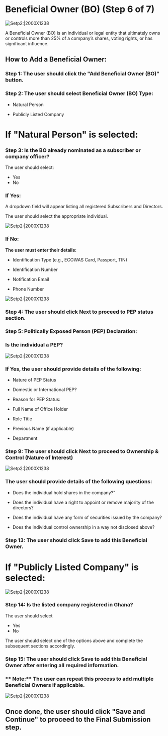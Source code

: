 # Beneficial Owner (BO) (Step 6 of 7)  

![Setp2:|2000X1238](/priv-limited30.png)

A Beneficial Owner (BO) is an individual or legal entity that ultimately owns or controls more than 25% of a company’s shares, voting rights, or has significant influence.

##  How to Add a Beneficial Owner:

###  Step 1: The user should click the "Add Beneficial Owner (BO)" button.

###  Step 2: The user should select Beneficial Owner (BO) Type:

- Natural Person

- Publicly Listed Company

#  If "Natural Person" is selected:

###  Step 3: Is the BO already nominated as a subscriber or company officer?
The user should select:
- Yes
- No

### If Yes:

A dropdown field will appear listing all registered Subscribers and Directors.

The user should select the appropriate individual.

![Setp2:|2000X1238](/priv-limited31.png)

### If No:

**The user must enter their details:**

- Identification Type (e.g., ECOWAS Card, Passport, TIN)

- Identification Number

- Notification Email

- Phone Number

![Setp2:|2000X1238](/priv-limited32.png)

###  Step 4: The user should click Next to proceed to PEP status section.

 ###  Step 5: Politically Exposed Person (PEP) Declaration:

### **Is the individual a PEP?**
![Setp2:|2000X1238](/priv-limited33.png)


###  If Yes, the user should provide details of the following:

- Nature of PEP Status

- Domestic or International PEP?

- Reason for PEP Status:

- Full Name of Office Holder

- Role Title

- Previous Name (if applicable)

- Department

 ###  Step 9: The user should click Next to proceed to Ownership & Control (Nature of Interest)

![Setp2:|2000X1238](/priv-limited34.png)

 ### The user should provide details of the following questions:

-  Does the individual hold shares in the company?"

- Does the individual have a right to appoint or remove majority of the directors?

- Does the individual have any form of securities issued by the company?

- Does the individual control ownership in a way not disclosed above?


###  Step 13: The user should click Save to add this Beneficial Owner.


#  If "Publicly Listed Company" is selected:  

![Setp2:|2000X1238](/priv-limited35.png)

###  Step 14: Is the listed company registered in Ghana?
The user should select 
- Yes 
- No

The user should select one of the options above and complete the subsequent sections accordingly.

###  Step 15: The user should click Save to add this Beneficial Owner after entering all required information.

### ** Note:** The user can repeat this process to add multiple Beneficial Owners if applicable.

![Setp2:|2000X1238](/priv-limited36.png)

##  Once done, the user should click "Save and Continue" to proceed to the Final Submission step.

